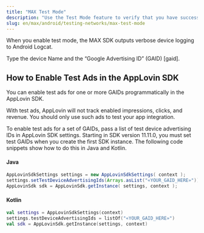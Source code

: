 ```yaml
---
title: "MAX Test Mode"
description: "Use the Test Mode feature to verify that you have successfully integrated specific ad networks from those that MAX mediates."
slug: en/max/android/testing-networks/max-test-mode
---
```


<MaxTestMode1 />

<Callout type="note">
When you enable test mode, the MAX <Abbr>SDK</Abbr> outputs verbose device logging to <Glossary>Android</Glossary> Logcat.
</Callout>

<EnableTestMode />

Type the device <UILabel>Name</UILabel> and the <Glossary>“Google Advertising ID” (<Abbr>GAID</Abbr>) [gaid]</Glossary>.

<DisableTestMode />

## How to Enable Test Ads in the AppLovin <Abbr>SDK</Abbr>

You can enable test ads for one or more <Glossary>GAIDs</Glossary> programmatically in the AppLovin <Abbr>SDK</Abbr>.

<Callout type="note">
With test ads, AppLovin will not track enabled impressions, clicks, and revenue.
You should only use such ads to test your app integration.
</Callout>

To enable test ads for a set of <Abbr>GAID</Abbr>s, pass a list of test device advertising <Abbr>ID</Abbr>s in AppLovin <Abbr>SDK</Abbr> settings.
Starting in <Abbr>SDK</Abbr> version 11.11.0, you must set test <Abbr>GAID</Abbr>s when you create the first <Abbr>SDK</Abbr> instance.
The following code snippets show how to do this in Java and Kotlin.

#### Java
```java
AppLovinSdkSettings settings = new AppLovinSdkSettings( context );
settings.setTestDeviceAdvertisingIds(Arrays.asList("«YOUR_GAID_HERE»"));
AppLovinSdk sdk = AppLovinSdk.getInstance( settings, context );
```

#### Kotlin
```kotlin
val settings = AppLovinSdkSettings(context)
settings.testDeviceAdvertisingIds = listOf("«YOUR_GAID_HERE»")
val sdk = AppLovinSdk.getInstance(settings, context)
```

<Troubleshooting />
